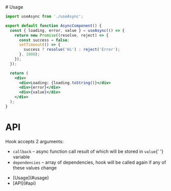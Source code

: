 
<div className="sb-container">
<div>
# Usage

```jsx
import useAsync from './useAsync';

export default function AsyncComponent() {
  const { loading, error, value } = useAsync(() => {
    return new Promise((resolve, reject) => {
      const success = false;
      setTimeout(() => {
        success ? resolve('Hi') : reject('Error');
      }, 1000);
    });
  });

  return (
    <div>
      <div>Loading: {loading.toString()}</div>
      <div>{error}</div>
      <div>{value}</div>
    </div>
  );
}
```

# API

Hook accepts 2 arguments:

<ul>
  <li>
    <code>callback</code> – async function call result of which will be stored in <code>value</code>{' '}
    variable
  </li>
  <li>
    <code>dependencies</code> – array of dependencies, hook will be called again if any of these
    values change
  </li>
</ul>

</div>

<div className="sb-table__content">
<ul>
<li>[Usage](#usage) </li>
<li>[API](#api)</li>
</ul>
</div>
</div>

